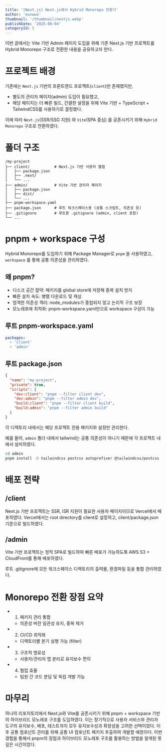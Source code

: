 ```yaml
---
title: '[Next.js] Next.js에서 Hybrid Monorepo 전환기'
author: 'eunwoo'
thumbnail: '/thumbnail/nextjs.webp'
publishDate: '2025-08-04'
categoryId: 5
---
```


이번 글에서는 Vite 기반 Admin 페이지 도입을 위해 기존 Next.js 기반 프로젝트를 Hybrid Monorepo 구조로 전환한 내용을 공유하고자 한다.

# 프로젝트 배경

기존에는 `Next.js` 기반의 프론트엔드 프로젝트(`client`)만 존재했지만,

- 별도의 관리자 페이지(admin) 도입이 필요했고,
- 해당 페이지는 더 빠른 빌드, 간결한 설정을 위해 Vite 기반 + TypeScript + TailwindCSS를 사용하기로 결정했다.

이에 따라 `Next.js`(SSR/SSG 지원) 와 `Vite`(SPA 중심) 를 공존시키기 위해 `Hybrid Monorepo` 구조로 전환하였다.

# 폴더 구조

```
/my-project
├── client/           # Next.js 기반 사용자 웹앱
│   ├── package.json
│   ├── .next/
│   └── ...
├── admin/            # Vite 기반 관리자 페이지
│   ├── package.json
│   ├── dist/
│   └── ...
├── pnpm-workspace.yaml
├── package.json      # 루트 워크스페이스용 (공통 스크립트, 의존성 등)
├── .gitignore        # 루트용 .gitignore (admin, client 포함)
└── ...
```

# pnpm + workspace 구성

Hybrid Monorepo를 도입하기 위해 Package Manager로 `pnpm` 을 사용하였고, `workspace` 를 통해 공통 의존성을 관리하였다.

## 왜 pnpm?

- 디스크 공간 절약: 패키지를 global store에 저장해 중복 설치 방지
- 빠른 설치 속도: 병렬 다운로드 및 캐싱
- 엄격한 의존성 격리: node_modules가 중첩되지 않고 논리적 구조 보장
- 모노레포에 최적화: pnpm-workspace.yaml만으로 workspace 구성이 가능

## 루트 pnpm-workspace.yaml

```yaml
packages:
  - 'client'
  - 'admin'
```

## 루트 package.json

```json
{
  "name": "my-project",
  "private": true,
  "scripts": {
    "dev:client": "pnpm --filter client dev",
    "dev:admin": "pnpm --filter admin dev",
    "build:client": "pnpm --filter client build",
    "build:admin": "pnpm --filter admin build"
  }
}
```

각 디렉토리 내에서는 해당 프로젝트 전용 패키지와 설정만 관리한다.

예를 들어, `admin` 폴더 내에서 tailwind는 공통 의존성이 아니기 때문에 각 프로젝트 내에서 설치하였다.

```bash
cd admin
pnpm install -D tailwindcss postcss autoprefixer @tailwindcss/postcss
```

# 배포 전략

## /client

Next.js 기반 프로젝트는 SSR, ISR 지원이 필요한 사용자 페이지이므로 Vercel에서 배포하였다.
Vercel에서는 root directory를 client로 설정하고, client/package.json 기준으로 빌드하였다.

## /admin

Vite 기반 프로젝트는 정적 SPA로 빌드하여 빠른 배포가 가능하도록 AWS S3 + CloudFront를 통해 배포하였다.

루트 .gitignore에 모든 워크스페이스 디렉토리의 출력물, 환경파일 등을 통합 관리하였다.

# Monorepo 전환 장점 요약

- 1. 패키지 관리 통합

  - 의존성 버전 일관성 유지, 중복 제거

- 2. CI/CD 최적화

  - 디렉토리별 분기 실행 가능 (filter)

- 3. 구조적 명료성

  - 사용자/관리자 앱 분리로 유지보수 편의

- 4. 협업 효율
  - 팀원 간 코드 분담 및 독립 개발 가능

# 마무리

하나의 리포지토리에서 Next.js와 Vite를 공존시키기 위해 pnpm + workspace 기반의 하이브리드 모노레포 구조를 도입하였다.
이는 장기적으로 사용자 서비스와 관리자 도구의 유지보수, 배포, 테스트까지 모두 유지보수성과 확장성을 고려한 선택이었다.
이후 공통 컴포넌트 관리를 위해 공통 UI 컴포넌트 패키지 추출하여 개발할 예정이다.
이번 경험을 통해서 pnpm의 장점과 하이브리드 모노레포 구조를 활용하는 방법을 알게된 뜻 깊은 시간이었다.
